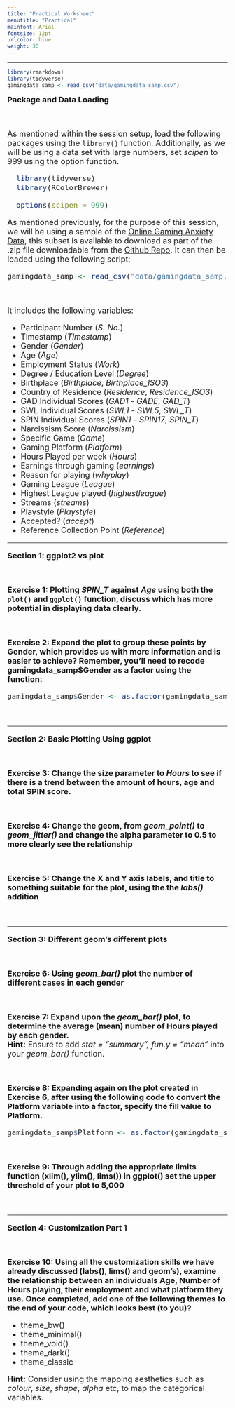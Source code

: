 ```yaml
---
title: "Practical Worksheet"
menutitle: "Practical"
mainfont: Arial
fontsize: 12pt
urlcolor: blue
weight: 30
---
```

---

```r
library(rmarkdown)
library(tidyverse)
gamingdata_samp <- read_csv("data/gamingdata_samp.csv")
```

<font size = 4> 
**Package and Data Loading**

<br>

As mentioned within the session setup, load the following packages using the `library()` function. Additionally, as we will be using a data set with large numbers, set *scipen* to 999 using the option function. 

```r

  library(tidyverse)
  library(RColorBrewer)

  options(scipen = 999)

```

As mentioned previously, for the purpose of this session, we will be using a sample of the [Online Gaming Anxiety Data](<https://www.kaggle.com/divyansh22/online-gaming-anxiety-data>), this subset is avaliable to download as part of the .zip file downloadable from the [Github Repo](<https://github.com/thomasjwise/dataviz_research>). It can then be loaded using the following script:

```r

gamingdata_samp <- read_csv("data/gamingdata_samp.csv")

```

<br>

It includes the following variables: 

* Participant Number (*S. No.*)
* Timestamp (*Timestamp*)
* Gender (*Gender*)
* Age (*Age*)
* Employment Status (*Work*)
* Degree / Education Level (*Degree*)
* Birthplace (*Birthplace*, *Birthplace_ISO3*)
* Country of Residence (*Residence*, *Residence_ISO3*)
* GAD Individual Scores (*GAD1* - *GADE*, *GAD_T*)
* SWL Individual Scores (*SWL1* - *SWL5*, *SWL_T*)
* SPIN Individual Scores (*SPIN1* - *SPIN17*, *SPIN_T*)
* Narcissism Score (*Narcissism*)
* Specific Game (*Game*)
* Gaming Platform (*Platform*)
* Hours Played per week (*Hours*)
* Earnings through gaming (*earnings*)
* Reason for playing (*whyplay*)
* Gaming League (*League*)
* Highest League played (*highestleague*)
* Streams (*streams*)
* Playstyle (*Playstyle*)
* Accepted? (*accept*)
* Reference Collection Point (*Reference*)

---

<font size = 4>
**Section 1: ggplot2 vs plot**

<br>

**Exercise 1: Plotting *SPIN_T* against *Age* using both the `plot()` and `ggplot()` function, discuss which has more potential in displaying data clearly.**

<br>

**Exercise 2: Expand the plot to group these points by Gender, which provides us with more information and is easier to achieve? Remember, you'll need to recode gamingdata_samp$Gender as a factor using the function:**

```r

gamingdata_samp$Gender <- as.factor(gamingdata_samp$Gender)

```

<br>

---

<font size = 4>
**Section 2: Basic Plotting Using ggplot**

<br>

**Exercise 3: Change the size parameter to *Hours* to see if there is a trend between the amount of hours, age and total SPIN score.** 

<br>

**Exercise 4: Change the geom, from *geom_point()* to *geom_jitter()* and change the alpha parameter to 0.5 to more clearly see the relationship** 

<br>

**Exercise 5: Change the X and Y axis labels, and title to something suitable for the plot, using the the *labs()* addition**

<br> 

--- 

<font size = 4>
**Section 3: Different geom's different plots**

<br>

**Exercise 6: Using *geom_bar()* plot the number of different cases in each gender**

<br> 

**Exercise 7: Expand upon the *geom_bar()* plot, to determine the average (mean) number of Hours played by each gender.**  
**Hint:** Ensure to add *stat = "summary", fun.y = "mean"* into your *geom_bar()* function.

<br>

**Exercise 8: Expanding again on the plot created in Exercise 6, after using the following code to convert the Platform variable into a factor, specify the fill value to Platform.**

```r

gamingdata_samp$Platform <- as.factor(gamingdata_samp$Platform)

```

<br> 

**Exercise 9: Through adding the appropriate limits function (xlim(), ylim(), lims()) in ggplot() set the upper threshold of your plot to 5,000**

<br>

---

<font size = 4>
**Section 4: Customization Part 1**

<br>

**Exercise 10: Using all the customization skills we have already discussed (labs(), lims() and geom's), examine the relationship between an individuals Age, Number of Hours playing, their employment and what platform they use. Once completed, add one of the following themes to the end of your code, which looks best (to you)?** 

- theme_bw()
- theme_minimal()
- theme_void()
- theme_dark() 
- theme_classic

**Hint:** Consider using the mapping aesthetics such as *colour*, *size*, *shape*, *alpha* etc, to map the categorical variables. 



